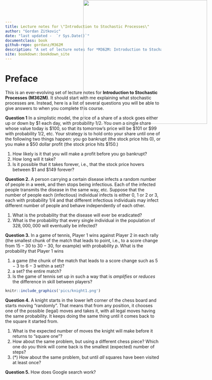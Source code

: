 ```yaml
--- 
title: Lecture notes for \"Introduction to Stochastic Processes\"
author: "Gordan Zitkovic"
date: "last updated -  `r Sys.Date()`"
documentclass: book
github-repo: gordanz/M362M
description: "A set of lecture notes for *M362M: Introduction to Stochastic Processes*"
site: bookdown::bookdown_site
---
```



# Preface {-}
<img src="pics/title.png" width = 400 style="position:absolute;top:0px;left:50%;" />


This is an ever-evolving set of lecture notes for **Introduction to Stochastic Processes (M362M)**. It should start with me explaining what stochastic processes are. Instead, here is a list of several questions you will be able to give answers to when you complete this course. 


**Question 1** In a simplistic model, the price of a  share of a stock goes either up or down by $\$1$ each day, with probability $1/2$. You own a single share whose value today is $\$100$, so that its tomorrow's price will be $\$101$ or $\$99$ with probability $1/2$, etc. Your strategy is to hold onto your share until one of the following two things happen: you go bankrupt (the stock price hits $0$), or you make a $\$50$ dollar profit (the stock price hits $\$150$.) 

1. How likely is it that you will make a profit before you go bankrupt?
2. How long will it take? 
3. Is it possible that it takes forever, i.e., that the stock price hovers between $\$1$ and $\$149$ forever? 

**Question 2.** A person carrying a certain disease infects a random number of people in a week, and then stops being infectious. Each of the infected people transmits the disease in the same way, etc. Suppose that the number of people each (infectious) individual infects is either $0$, $1$ or $2$ or $3$, each with probability $1/4$  and that different infectious individuals may infect different number of people and behave independently of each other.

1. What is the probability that the disease will ever be eradicated?
2. What is the probability that every single individual in the  population of $328,000,000$ will eventually be infected?

**Question 3.** In a game of tennis, Player $1$ wins against Player $2$ in each rally (the smallest chunk of the match that leads to point, i.e., to a score change from $15-30$ to $30-30$, for example) with probability $p$. 
What is the probability that Player $1$ wins 

1. a game (the chunk of the match that leads to a score change such as $5-3$ to $6-3$ within a set)?
2. a set? the entire match?
4. Is the game of tennis set up in such a way that is *amplifies* or *reduces* the difference in skill between players?

```r
knitr::include_graphics('pics/knight1.png')
```

**Question 4.** 
A knight starts in the lower left corner of the chess board and starts moving "randomly". That means that from any position, it chooses one of the possible (legal) moves and takes it, with all legal moves having the same probability. It keeps doing the same thing until it comes back to the square it started from. 

1. What is the expected number of moves the knight will make before it returns to "square one"?
2. How about the same problem, but using a different chess piece? Which one do you think will come back is the smallest (expected) number of steps?
3. (\*) How about the same problem, but until *all* squares have been visited at least once?

**Question 5.** How does Google search work?
